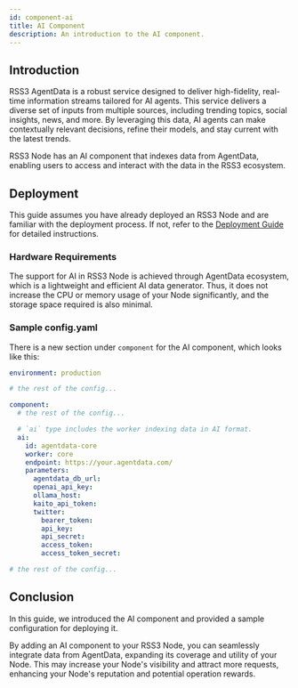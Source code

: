 ```yaml
---
id: component-ai
title: AI Component
description: An introduction to the AI component.
---
```


## Introduction

RSS3 AgentData is a robust service designed to deliver high-fidelity, real-time information streams tailored for AI agents.
This service delivers a diverse set of inputs from multiple sources, including trending topics, social insights, news, and more.
By leveraging this data, AI agents can make contextually relevant decisions, refine their models, and stay current with the latest trends.

RSS3 Node has an AI component that indexes data from AgentData, enabling users to access and interact with the data in the RSS3 ecosystem.

## Deployment

This guide assumes you have already deployed an RSS3 Node and are familiar with the deployment process.
If not, refer to the [Deployment Guide](/guide/operator/deployment/guide) for detailed instructions.

### Hardware Requirements

The support for AI in RSS3 Node is achieved through AgentData ecosystem, which is a lightweight and efficient AI data generator.
Thus, it does not increase the CPU or memory usage of your Node significantly, and the storage space required is also minimal.

### Sample config.yaml

There is a new section under `component` for the AI component, which looks like this:

```yaml
environment: production

# the rest of the config...

component:
  # the rest of the config...

  # `ai` type includes the worker indexing data in AI format.
  ai:
    id: agentdata-core
    worker: core
    endpoint: https://your.agentdata.com/
    parameters:
      agentdata_db_url:
      openai_api_key:
      ollama_host:
      kaito_api_token:
      twitter:
        bearer_token:
        api_key:
        api_secret:
        access_token:
        access_token_secret:

# the rest of the config...

```

## Conclusion

In this guide, we introduced the AI component and provided a sample configuration for deploying it.

By adding an AI component to your RSS3 Node, you can seamlessly integrate data from AgentData, expanding its coverage and utility of your Node.
This may increase your Node's visibility and attract more requests, enhancing your Node's reputation and potential operation rewards.
